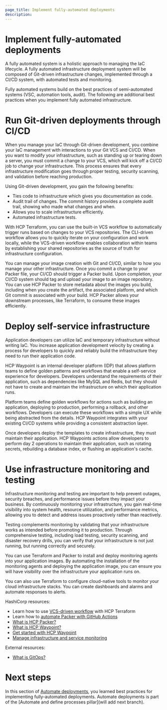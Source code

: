 ```yaml
---
page_title: Implement fully-automated deployments
description: 
---
```


# Implement fully-automated deployments

A fully automated system is a holistic approach to managing the IaC lifecycle. A
fully automated infrastructure deployment system will be composed of Git-driven
infrastructure changes, implemented through a CI/CD system, with automated tests
and monitoring. 

Fully automated systems build on the best practices of semi-automated systems
(VSC, automation tools, audit). The following are additional best practices when
you implement fully automated infrastructure. 

# Run Git-driven deployments through CI/CD

When you manage your IaC through Git-driven development, you combine your IaC
management with interactions to your Git VCS and CI/CD. When you want to modify
your infrastructure, such as standing up or tearing down a server, you must
commit a change to your VCS, which will kick off a CI/CD job to change your
infrastructure. This process ensures that every infrastructure modification goes
through proper testing, security scanning, and validation before reaching
production. 

Using Git-driven development, you gain the following benefits:

- Ties code to infrastructure which gives you documentation as code.
- Audit trail of changes. The commit history provides a complete audit trail, showing who made what changes and when.
- Allows you to scale infrastructure efficiently.
- Automated infrastructure tests.

With HCP Terraform, you can use the built-in VCS workflow to automatically
trigger runs based on changes to your VCS repositories. The CLI-driven workflow
allows you to quickly iterate on your configuration and work locally, while the
VCS-driven workflow enables collaboration within teams by establishing your
shared repositories as the source of truth for infrastructure configuration. 

You can manage your image creation with Git and CI/CD, similar to how you manage
your other infrastructure. Once you commit a change to your Packer file, your
CI/CD should trigger a Packer build. Upon completion, your CI/CD system should
tag and upload your image to an image repository. You can use HCP Packer to
store metadata about the images you build, including when you create the
artifact, the associated platform, and which Git commit is associated with your
build. HCP Packer allows your downstream processes, like Terraform, to consume
these images efficiently. 

# Deploy self-service infrastructure

Application developers can utilize IaC and temporary infrastructure without
writing IaC. You increase application development velocity by creating a process
for developers to quickly and reliably build the infrastructure they need to run
their application code. 

HCP Waypoint is an internal developer platform (IDP) that allows platform teams
to define golden patterns and workflows that enable a self-service experience
for developers. Developers understand the requirements of their application,
such as dependencies like MySQL and Redis, but they should not have to create and
maintain the infrastructure on which their application runs. 

Platform teams define golden workflows for actions such as building an
application, deploying to production, performing a rollback, and other
workflows. Developers can execute these workflows with a simple UX while being
abstracted from the details. HCP Waypoint integrates with your existing CI/CD
systems while providing a consistent abstraction layer. 

Once developers deploy the templates to create infrastructure, they must
maintain their application. HCP Waypoints actions allow developers to perform
day 2 operations to maintain their application, such as rotating secrets,
rebuilding a database index, or flushing an application's cache. 

# Use infrastructure monitoring and testing

Infrastructure monitoring and testing are important to help prevent outages,
security breaches, and performance issues before they impact your business. By
continuously monitoring your infrastructure, you gain real-time visibility into
system health, resource utilization, and performance metrics, allowing you to
detect and address issues proactively rather than reactively.  

Testing complements monitoring by validating that your infrastructure works as
intended before promoting it to production. Through comprehensive testing,
including load testing, security scanning, and disaster recovery drills, you can
verify that your infrastructure is not just running, but running correctly and
securely.  

You can use Terraform and Packer to install and deploy monitoring agents into
your application images. By automating the installation of the monitoring agents
and deploying the application image, you can ensure you will have visibility
over the infrastructure your application runs on. 

You can also use Terraform to configure cloud-native tools to monitor your cloud
infrastructure stacks. You can create dashboards and alarms and automate
responses to alerts. 

HashiCorp resources:
- Learn how to use [VCS-driven workflow](/terraform/tutorials/cloud-get-started/cloud-vcs-change) with HCP Terraform
- Learn how to [automate Packer with GitHub Actions](/packer/tutorials/cloud-production/github-actions)
- [What is HCP Packer?](/hcp/docs/packer)
- [What is HCP Waypoint?](/hcp/docs/waypoint)
- [Get started with HCP Waypoint](/hcp/docs/waypoint)
- [Manage infrastructure and service monitoring](/well-architected-framework/reliability/reliability-deploy-application-monitoring-components)

External resources:
- [What is GitOps?](https://about.gitlab.com/topics/gitops/)

# Next steps

In this section of [Automate deployments](/well-architected-framework/automate-and-define-processes/develop-and-deploy/automate-deployments/overview), you learned best practices for implementing fully-automated deployments. Automate deployments is part of the [Automate and define processes pillar](will add next branch).